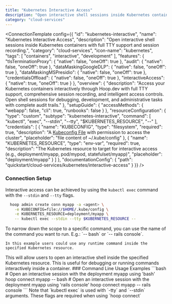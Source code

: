 ```yaml
---
title: "Kubernetes Interactive Access"
description: "Open interactive shell sessions inside Kubernetes containers with full TTY support and session recording."
category: "cloud-services"
---
```



<ConnectionTemplate config={{
  "id": "kubernetes-interactive",
  "name": "Kubernetes Interactive Access",
  "description": "Open interactive shell sessions inside Kubernetes containers with full TTY support and session recording.",
  "category": "cloud-services",
  "icon-name": "kubernetes",
  "tags": [
    "containers",
    "interactive",
    "development"
  ],
  "features": {
    "tlsTerminationProxy": {
      "native": false,
      "oneOff": true
    },
    "audit": {
      "native": false,
      "oneOff": true
    },
    "dataMaskingGoogleDLP": {
      "native": false,
      "oneOff": true
    },
    "dataMaskingMSPresidio": {
      "native": false,
      "oneOff": true
    },
    "credentialsOffload": {
      "native": false,
      "oneOff": true
    },
    "interactiveAccess": {
      "native": true,
      "oneOff": true
    }
  },
  "overview": {
    "description": "Access your Kubernetes containers interactively through Hoop.dev with full TTY support, comprehensive session recording, and intelligent access controls. Open shell sessions for debugging, development, and administrative tasks with complete audit trails."
  },
  "setupGuide": {
    "accessMethods": {
      "webapp": false,
      "cli": true,
      "runbooks": false
    }
  },
  "resourceConfiguration": {
    "type": "custom",
    "subtype": "kubernetes-interactive",
    "command": [
      "kubectl",
      "exec",
      "--stdin",
      "--tty",
      "$KUBERNETES_RESOURCE",
      "--"
    ],
    "credentials": [
      {
        "name": "KUBECONFIG",
        "type": "filesystem",
        "required": true,
        "description": "A [Kubeconfig File](https://kubernetes.io/docs/concepts/configuration/organize-cluster-access-kubeconfig/) with permission to access the cluster",
        "placeholder": "file content of ~/.kube/config"
      },
      {
        "name": "KUBERNETES_RESOURCE",
        "type": "env-var",
        "required": true,
        "description": "The Kubernetes resource to target for interactive access (e.g., deployment/myapp, pod/mypod, statefulset/myapp)",
        "placeholder": "deployment/myapp"
      }
    ]
  },
  "documentationConfig": {
    "path": "quickstart/cloud-services/kubernetes/interactive-access"
  }
}} />


### Connection Setup
Interactive access can be achieved by using the `kubectl exec` command with the `--stdin` and `--tty` flags.
```bash
  hoop admin create conn myapp -a <agent> \
	-e KUBECONFIG=file://$HOME/.kube/config \
	-e KUBERNETES_RESOURCE=deployment/myapp \
	-- kubectl exec --stdin --tty $KUBERNETES_RESOURCE --
```
<Tip>
	To narrow down the scope to a specific command, you can use the name of the command you want to run.
	E.g.: `-- bash` or `-- rails console`.

	In this example users could use any runtime command inside the specified Kubernetes resource.
</Tip>
This will allow users to open an interactive shell inside the specified Kubernetes resource. This is useful for debugging or running commands interactively inside a container.
### Command Line Usage Examples
```bash
  # Open an interactive session with the deployment myapp using 'bash'
  hoop connect myapp -- bash
  # Open an interactive session with the deployment myapp using 'rails console'
  hoop connect myapp -- rails console
```
<Info>
	Note that `kubectl exec` is used with `-tty` and `--stdin` arguments.
	These flags are required when using `hoop connect`
</Info>
